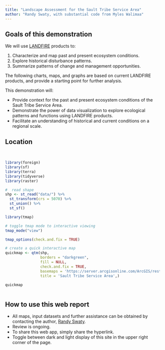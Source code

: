 ```yaml
---
title: "Landscape Assessment for the Sault Tribe Service Area"
author: "Randy Swaty, with substantial code from Myles Walimaa"
---
```


## Goals of this demonstration

We will use [LANDFIRE](https://landfire.gov/){target="blank"} products to:

1. Characterize and map past and present ecosystem conditions.
2. Explore historical disturbance patterns.
3. Summarize patterns of change and management opportunities.


The following charts, maps, and graphs are based on current LANDFIRE products, and provide a starting point for further analysis.

This demonstration will:

* Provide context for the past and present ecosystem conditions of the Sault Tribe Service Area.
* Demonstrate the power of data visualization to explore ecological patterns and functions using LANDFIRE products.
* Facilitate an understanding of historical and current conditions on a regional scale.

## Location

<br>

```r

library(foreign)
library(sf)
library(terra)
library(tidyverse)
library(raster)


```


```r
#  read shape
shp <- st_read("data/") %>% 
  st_transform(crs = 5070) %>%
  st_union() %>%
  st_sf()
```

```r
library(tmap)

# toggle tmap mode to interactive viewing
tmap_mode("view")

tmap_options(check.and.fix = TRUE)

# create a quick interactive map
quickmap <- qtm(shp, 
                borders = "darkgreen", 
                fill = NULL, 
                check.and.fix = TRUE, 
                basemaps = 'https://server.arcgisonline.com/ArcGIS/rest/services/World_Topo_Map/MapServer/tile/{z}/{y}/{x}',
                title = 'Sault Tribe Service Area',)

quickmap



```

## How to use this web report

* All maps, input datasets and further assistance can be obtained by contacting the author, [Randy Swaty](mailto:rswaty@tnc.org){target="blank"}.
* Review is ongoing.
* To share this web app, simply share the hyperlink.
* Toggle between dark and light display of this site in the upper right corner of the page.




